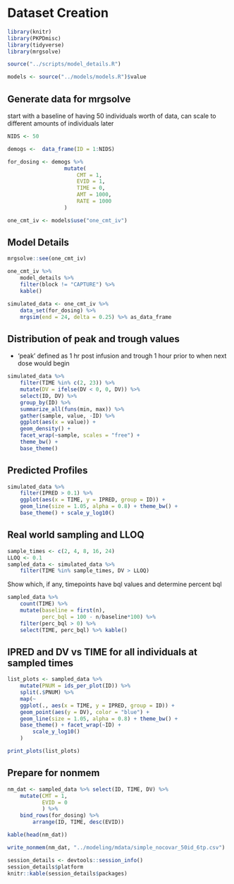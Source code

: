 # Dataset Creation

```r
library(knitr)
library(PKPDmisc)
library(tidyverse)
library(mrgsolve) 
```

```r
source("../scripts/model_details.R")
```

```r
models <- source("../models/models.R")$value
```


## Generate data for mrgsolve

start with a baseline of having 50 individuals worth of data, can scale to 
different amounts of individuals later

```r
NIDS <- 50
```

```r
demogs <-  data_frame(ID = 1:NIDS)
```

```r
for_dosing <- demogs %>% 
                  mutate(
                      CMT = 1, 
                      EVID = 1,
                      TIME = 0,
                      AMT = 1000,
                      RATE = 1000
                  ) 
```

```r
one_cmt_iv <- models$use("one_cmt_iv")
```


## Model Details

```r
mrgsolve::see(one_cmt_iv)
```

```r
one_cmt_iv %>% 
    model_details %>% 
    filter(block != "CAPTURE") %>%
    kable()
```


```r
simulated_data <- one_cmt_iv %>% 
    data_set(for_dosing) %>%
    mrgsim(end = 24, delta = 0.25) %>% as_data_frame
```

## Distribution of peak and trough values

* 'peak' defined as 1 hr post infusion and trough 1 hour prior to when next dose would begin
```r
simulated_data %>% 
    filter(TIME %in% c(2, 23)) %>% 
    mutate(DV = ifelse(DV < 0, 0, DV)) %>%
    select(ID, DV) %>%
    group_by(ID) %>%
    summarize_all(funs(min, max)) %>%
    gather(sample, value, -ID) %>%
    ggplot(aes(x = value)) + 
    geom_density() +
    facet_wrap(~sample, scales = "free") +
    theme_bw() +
    base_theme()
```

## Predicted Profiles

```r
simulated_data %>% 
    filter(IPRED > 0.1) %>%
    ggplot(aes(x = TIME, y = IPRED, group = ID)) +
    geom_line(size = 1.05, alpha = 0.8) + theme_bw() +
    base_theme() + scale_y_log10()
```

## Real world sampling and LLOQ

```r

sample_times <- c(2, 4, 8, 16, 24)
LLOQ <- 0.1
sampled_data <- simulated_data %>% 
    filter(TIME %in% sample_times, DV > LLOQ) 

```

Show which, if any, timepoints have bql values and determine percent bql

```r
sampled_data %>%
    count(TIME) %>% 
    mutate(baseline = first(n),
           perc_bql = 100 - n/baseline*100) %>%
    filter(perc_bql > 0) %>% 
    select(TIME, perc_bql) %>% kable()
```

## IPRED and DV vs TIME for all individuals at sampled times

```r
list_plots <- sampled_data %>%
    mutate(PNUM = ids_per_plot(ID)) %>%
    split(.$PNUM) %>%
    map(~ 
    ggplot(., aes(x = TIME, y = IPRED, group = ID)) +
    geom_point(aes(y = DV), color = "blue") + 
    geom_line(size = 1.05, alpha = 0.8) + theme_bw() +
    base_theme() + facet_wrap(~ID) +
        scale_y_log10()
    )

print_plots(list_plots)
```

## Prepare for nonmem

```r
nm_dat <- sampled_data %>% select(ID, TIME, DV) %>%
    mutate(CMT = 1,
           EVID = 0
           ) %>%
    bind_rows(for_dosing) %>%
        arrange(ID, TIME, desc(EVID))
```

```r
kable(head(nm_dat))
```

```r
write_nonmem(nm_dat, "../modeling/mdata/simple_nocovar_50id_6tp.csv")
```


```r
session_details <- devtools::session_info()
session_details$platform
knitr::kable(session_details$packages)
```
